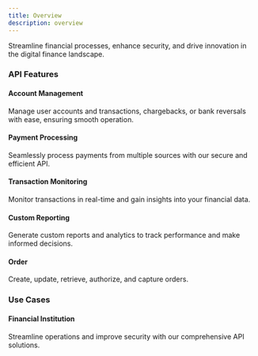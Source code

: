 ```yaml
---
title: Overview
description: overview
---
```



Streamline financial processes, enhance security, and drive innovation in the digital finance landscape.

### API Features

<div className="shadow-lg flex gap-2 md:gap-6 my-4 p-2 border ">
<div className="w-[30%]"><h4 className="text-sm md:text-md">Account Management</h4> </div>
<p>Manage user accounts and transactions, chargebacks, or bank reversals with ease, ensuring smooth operation.</p>
</div>

<div className="shadow-lg flex gap-2 md:gap-6 my-4 p-2 border ">
<div className="w-[30%]"><h4 className="text-sm md:text-md">Payment Processing</h4> </div>
<p>Seamlessly process payments from multiple sources with our secure and efficient API.</p>
</div>

<div className="shadow-lg flex gap-2 md:gap-6 my-4 p-2 border  ">
<div className="w-[30%]"><h4 className="text-sm md:text-md">Transaction Monitoring</h4> </div>
<p>Monitor transactions in real-time and gain insights into your financial data.</p>
</div>
<div className="shadow-lg flex gap-2 md:gap-6 my-4 p-2 border ">
<div className="w-[30%]"><h4 className="text-sm md:text-md">Custom Reporting</h4> </div>
<p>Generate custom reports and analytics to track performance and make informed decisions.</p>
</div>
<div className="shadow-lg flex gap-2 md:gap-6 my-4 p-2 border ">
<div className="w-[30%]"><h4 className="text-sm md:text-md">Order</h4> </div>
<p>Create, update, retrieve, authorize, and capture orders.</p>
</div>


### Use Cases

<div className="shadow-lg flex gap-2 md:gap-6 my-4 p-2 border ">
<div className="w-[30%]"><h4 className="text-sm md:text-md">Financial Institution</h4> </div>
<p>Streamline operations and improve security with our comprehensive API solutions.</p>
</div>